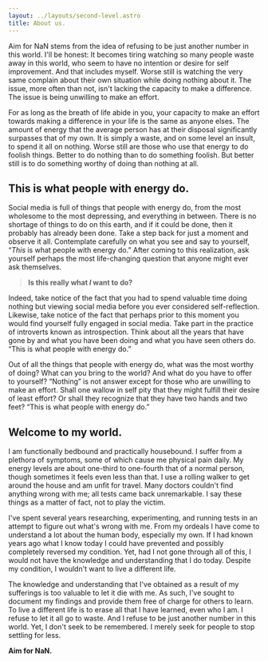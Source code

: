 ```yaml
---
layout: ../layouts/second-level.astro
title: About us.
---
```


Aim for NaN stems from the idea of refusing to be just another number in this world.
I'll be honest: It becomes tiring watching so many people waste away in this world, who seem to have no intention or desire for self improvement.
And that includes myself.
Worse still is watching the very same complain about their own situation while doing nothing about it.
The issue, more often than not, isn't lacking the capacity to make a difference.
The issue is being unwilling to make an effort.

For as long as the breath of life abide in you, your capacity to make an effort towards making a difference in your life is the same as anyone elses.
The amount of energy that the average person has at their disposal significantly surpasses that of my own.
It is simply a waste, and on some level an insult, to spend it all on nothing.
Worse still are those who use that energy to do foolish things.
Better to do nothing than to do something foolish.
But better still is to do something worthy of doing than nothing at all.

## This is what people with energy do.

Social media is full of things that people with energy do, from the most wholesome to the most depressing, and everything in between.
There is no shortage of things to do on this earth, and if it could be done, then it probably has already been done.
Take a step back for just a moment and observe it all.
Contemplate carefully on what you see and say to yourself, &ldquo;*This* is what people with energy do.&rdquo;
After coming to this realization, ask yourself perhaps the most life-changing question that anyone might ever ask themselves.

> **Is this really what *I* want to do?**

Indeed, take notice of the fact that you had to spend valuable time doing nothing but viewing social media before you ever considered self-reflection. 
Likewise, take notice of the fact that perhaps prior to this moment you would find yourself fully engaged in social media.
Take part in the practice of introverts known as introspection.
Think about all the years that have gone by and what you have been doing and what you have seen others do.
&ldquo;This is what people with energy do.&rdquo;

Out of all the things that people with energy do, what was the most worthy of doing?
What can you bring to the world?
And what do you have to offer to yourself?
&ldquo;Nothing&rdquo; is not answer except for those who are unwilling to make an effort.
Shall one wallow in self pity that they might fulfill their desire of least effort?
Or shall they recognize that they have two hands and two feet?
&ldquo;This is what people with energy do.&rdquo;

## Welcome to my world.

I am functionally bedbound and practically housebound.
I suffer from a plethora of symptoms, some of which cause me physical pain daily.
My energy levels are about one-third to one-fourth that of a normal person, though sometimes it feels even less than that.
I use a rolling walker to get around the house and am unfit for travel.
Many doctors couldn't find anything wrong with me; all tests came back unremarkable.
I say these things as a matter of fact, not to play the victim.

I've spent several years researching, experimenting, and running tests in an attempt to figure out what's wrong with me.
From my ordeals I have come to understand a lot about the human body, especially my own.
If I had known years ago what I know today I could have prevented and possibly completely reversed my condition.
Yet, had I not gone through all of this, I would not have the knowledge and understanding that I do today.
Despite my condition, I wouldn't want to live a different life.

The knowledge and understanding that I've obtained as a result of my sufferings is too valuable to let it die with me.
As such, I've sought to document my findings and provide them free of charge for others to learn.
To live a different life is to erase all that I have learned, even who I am.
I refuse to let it all go to waste.
And I refuse to be just another number in this world.
Yet, I don't seek to be remembered.
I merely seek for people to stop settling for less.

**Aim for NaN.**
